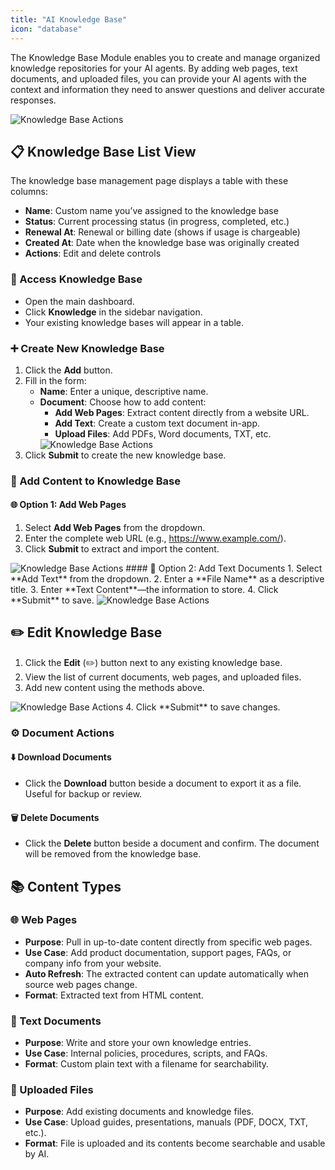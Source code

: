 ```yaml
---
title: "AI Knowledge Base"
icon: "database"
---
```


The Knowledge Base Module enables you to create and manage organized knowledge repositories for your AI agents. By adding web pages, text documents, and uploaded files, you can provide your AI agents with the context and information they need to answer questions and deliver accurate responses.

<img src="/images/ai/knowledge-base/overview.png" alt="Knowledge Base Actions" className="rounded-lg border shadow-sm" />

## 📋 Knowledge Base List View

The knowledge base management page displays a table with these columns:
- **Name**: Custom name you’ve assigned to the knowledge base
- **Status**: Current processing status (in progress, completed, etc.)
- **Renewal At**: Renewal or billing date (shows if usage is chargeable)
- **Created At**: Date when the knowledge base was originally created
- **Actions**: Edit and delete controls

### 📝  Access Knowledge Base

- Open the main dashboard.
- Click **Knowledge** in the sidebar navigation.
- Your existing knowledge bases will appear in a table.

### ➕   Create New Knowledge Base

1. Click the **Add** button.
2. Fill in the form:
    - **Name**: Enter a unique, descriptive name.
    - **Document**: Choose how to add content:
        - **Add Web Pages**: Extract content directly from a website URL.
        - **Add Text**: Create a custom text document in-app.
        - **Upload Files**: Add PDFs, Word documents, TXT, etc.
        <img src="/images/ai/knowledge-base/add-knowledge-base.png" alt="Knowledge Base Actions" className="rounded-lg border shadow-sm" />
3. Click **Submit** to create the new knowledge base.

### 📄   Add Content to Knowledge Base

#### 🌐 Option 1: Add Web Pages
1. Select **Add Web Pages** from the dropdown.
2. Enter the complete web URL (e.g., https://www.example.com/).
3. Click **Submit** to extract and import the content.
<img src="/images/ai/knowledge-base/add-doc-web-page.png" alt="Knowledge Base Actions" className="rounded-lg border shadow-sm" />
#### 📝 Option 2: Add Text Documents
1. Select **Add Text** from the dropdown.
2. Enter a **File Name** as a descriptive title.
3. Enter **Text Content**—the information to store.
4. Click **Submit** to save.
<img src="/images/ai/knowledge-base/add-text.png" alt="Knowledge Base Actions" className="rounded-lg border shadow-sm" />




## ✏️ Edit Knowledge Base
1. Click the **Edit** (✏️) button next to any existing knowledge base.
2. View the list of current documents, web pages, and uploaded files.
3. Add new content using the methods above.
<img src="/images/ai/knowledge-base/edit-knowledge-base.png" alt="Knowledge Base Actions" className="rounded-lg border shadow-sm" />
4. Click **Submit** to save changes.

### ⚙️ Document Actions

#### ⬇️ Download Documents
- Click the **Download** button beside a document to export it as a file. Useful for backup or review.

#### 🗑️ Delete Documents
- Click the **Delete** button beside a document and confirm. The document will be removed from the knowledge base.


## 📚 Content Types

### 🌐 Web Pages
- **Purpose**: Pull in up-to-date content directly from specific web pages.
- **Use Case**: Add product documentation, support pages, FAQs, or company info from your website.
- **Auto Refresh**: The extracted content can update automatically when source web pages change.
- **Format**: Extracted text from HTML content.

### 📝 Text Documents
- **Purpose**: Write and store your own knowledge entries.
- **Use Case**: Internal policies, procedures, scripts, and FAQs.
- **Format**: Custom plain text with a filename for searchability.

### 📎 Uploaded Files
- **Purpose**: Add existing documents and knowledge files.
- **Use Case**: Upload guides, presentations, manuals (PDF, DOCX, TXT, etc.).
- **Format**: File is uploaded and its contents become searchable and usable by AI.
